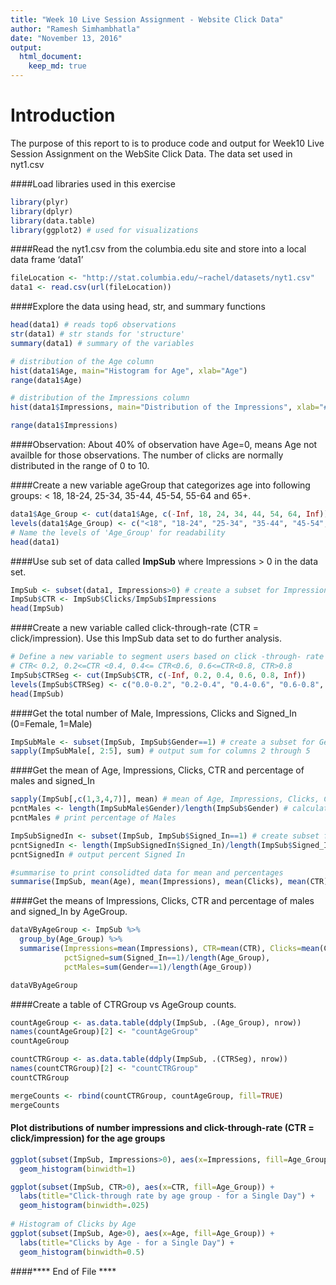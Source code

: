 ```yaml
---
title: "Week 10 Live Session Assignment - Website Click Data"
author: "Ramesh Simhambhatla"
date: "November 13, 2016"
output: 
  html_document:
    keep_md: true
---
```


# Introduction
The purpose of this report to is to produce code and output for Week10 Live Session Assignment on the WebSite Click Data. The data set used in nyt1.csv

####Load libraries used in this exercise
```r
library(plyr)
library(dplyr)
library(data.table)
library(ggplot2) # used for visualizations
```
####Read the nyt1.csv from the columbia.edu site and store into a local data frame 'data1'
```r
fileLocation <- "http://stat.columbia.edu/~rachel/datasets/nyt1.csv"
data1 <- read.csv(url(fileLocation))
```

####Explore the data using head, str, and summary functions
```r
head(data1) # reads top6 observations
str(data1) # str stands for 'structure'
summary(data1) # summary of the variables

# distribution of the Age column
hist(data1$Age, main="Histogram for Age", xlab="Age")
range(data1$Age)

# distribution of the Impressions column
hist(data1$Impressions, main="Distribution of the Impressions", xlab="# of Impressions")

range(data1$Impressions)
```
####Observation: About 40% of observation have Age=0, means Age not availble for those observations. The number of clicks are normally distributed in the range of 0 to 10.

####Create a new variable ageGroup that categorizes age into following groups: < 18, 18-24, 25-34, 35-44, 45-54, 55-64 and 65+.

```r
data1$Age_Group <- cut(data1$Age, c(-Inf, 18, 24, 34, 44, 54, 64, Inf))
levels(data1$Age_Group) <- c("<18", "18-24", "25-34", "35-44", "45-54", "55-64", "65+")
# Name the levels of 'Age_Group' for readability
head(data1)
```

####Use sub set of data called **ImpSub** where Impressions > 0 in the data set.
```r
ImpSub <- subset(data1, Impressions>0) # create a subset for Impressions > 0
ImpSub$CTR <- ImpSub$Clicks/ImpSub$Impressions
head(ImpSub)
```

####Create a new variable called click-through-rate (CTR = click/impression). Use this ImpSub data set to do further analysis.
```r
# Define a new variable to segment users based on click -through- rate (CTR) behavior.
# CTR< 0.2, 0.2<=CTR <0.4, 0.4<= CTR<0.6, 0.6<=CTR<0.8, CTR>0.8
ImpSub$CTRSeg <- cut(ImpSub$CTR, c(-Inf, 0.2, 0.4, 0.6, 0.8, Inf))
levels(ImpSub$CTRSeg) <- c("0.0-0.2", "0.2-0.4", "0.4-0.6", "0.6-0.8", "0.8-0.1")
head(ImpSub)
```

####Get the total number of Male, Impressions, Clicks and Signed_In (0=Female, 1=Male)
```r
ImpSubMale <- subset(ImpSub, ImpSub$Gender==1) # create a subset for Gender = 1(Male)
sapply(ImpSubMale[, 2:5], sum) # output sum for columns 2 through 5
```

####Get the mean of Age, Impressions, Clicks, CTR and percentage of males and signed_In
```r
sapply(ImpSub[,c(1,3,4,7)], mean) # mean of Age, Impressions, Clicks, CTR
pcntMales <- length(ImpSubMale$Gender)/length(ImpSub$Gender) # calculate percentage of Males
pcntMales # print percentage of Males

ImpSubSignedIn <- subset(ImpSub, ImpSub$Signed_In==1) # create subset for signed_in = 1 data
pcntSignedIn <- length(ImpSubSignedIn$Signed_In)/length(ImpSub$Signed_In) # calculate the percent signed_in
pcntSignedIn # output percent Signed In

#summarise to print consolidted data for mean and percentages 
summarise(ImpSub, mean(Age), mean(Impressions), mean(Clicks), mean(CTR), pcntMales, pcntSignedIn)
```
####Get the means of Impressions, Clicks, CTR and percentage of males and signed_In  by AgeGroup.
```r
dataVByAgeGroup <- ImpSub %>% 
  group_by(Age_Group) %>% 
  summarise(Impressions=mean(Impressions), CTR=mean(CTR), Clicks=mean(Clicks), 
            pctSigned=sum(Signed_In==1)/length(Age_Group),
            pctMales=sum(Gender==1)/length(Age_Group))

dataVByAgeGroup
```
####Create a table of CTRGroup vs AgeGroup counts.
```r
countAgeGroup <- as.data.table(ddply(ImpSub, .(Age_Group), nrow))
names(countAgeGroup)[2] <- "countAgeGroup"
countAgeGroup

countCTRGroup <- as.data.table(ddply(ImpSub, .(CTRSeg), nrow))
names(countCTRGroup)[2] <- "countCTRGroup"
countCTRGroup

mergeCounts <- rbind(countCTRGroup, countAgeGroup, fill=TRUE)
mergeCounts
```

#### Plot distributions of number impressions and click-through-rate (CTR = click/impression) for the age groups
```r
ggplot(subset(ImpSub, Impressions>0), aes(x=Impressions, fill=Age_Group)) +
  geom_histogram(binwidth=1)

ggplot(subset(ImpSub, CTR>0), aes(x=CTR, fill=Age_Group)) +
  labs(title="Click-through rate by age group - for a Single Day") +
  geom_histogram(binwidth=.025)
  
# Histogram of Clicks by Age
ggplot(subset(ImpSub, Age>0), aes(x=Age, fill=Age_Group)) +
  labs(title="Clicks by Age - for a Single Day") +
  geom_histogram(binwidth=0.5)
```
####**** End of File ****